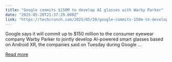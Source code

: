 ```yaml
---
title: "Google commits $150M to develop AI glasses with Warby Parker"
date: "2025-05-20T21:37:29.000Z"
link: "https://techcrunch.com/2025/05/20/google-commits-150m-to-develop-ai-glasses-with-warby-parker/"
---
```


Google says it will commit up to $150 million to the consumer eyewear company Warby Parker to jointly develop AI-powered smart glasses based on Android XR, the companies said on Tuesday during Google ...

[Read more](https://techcrunch.com/2025/05/20/google-commits-150m-to-develop-ai-glasses-with-warby-parker/)

